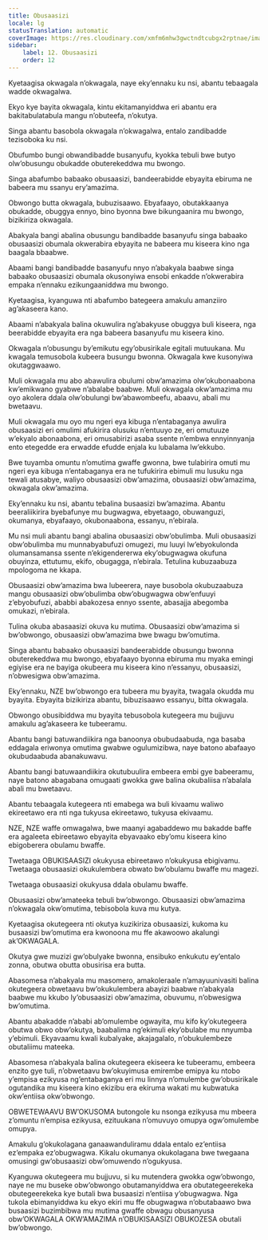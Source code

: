 ```yaml
---
title: Obusaasizi
locale: lg
statusTranslation: automatic
coverImage: https://res.cloudinary.com/xmfm6mhw3gwctndtcubgx2rptnae/image/upload/v1740337243/small_cover_educacion_fundamental_a051170f1c.webp
sidebar:
    label: 12. Obusaasizi
    order: 12
---
```

Kyetaagisa okwagala n’okwagala, naye eky’ennaku ku nsi, abantu tebaagala wadde okwagalwa.

Ekyo kye bayita okwagala, kintu ekitamanyiddwa eri abantu era bakitabulatabula mangu n’obuteefa, n’okutya.

Singa abantu basobola okwagala n’okwagalwa, entalo zandibadde tezisoboka ku nsi.

Obufumbo bungi obwandibadde busanyufu, kyokka tebuli bwe butyo olw’obusungu obukadde obuterekeddwa mu bwongo.

Singa abafumbo babaako obusaasizi, bandeerabidde ebyayita ebiruma ne babeera mu ssanyu ery’amazima.

Obwongo butta okwagala, bubuzisaawo. Ebyafaayo, obutakkaanya obukadde, obuggya ennyo, bino byonna bwe bikungaanira mu bwongo, bizikiriza okwagala.

Abakyala bangi abalina obusungu bandibadde basanyufu singa babaako obusaasizi obumala okwerabira ebyayita ne babeera mu kiseera kino nga baagala bbaabwe.

Abaami bangi bandibadde basanyufu nnyo n’abakyala baabwe singa babaako obusaasizi obumala okusonyiwa ensobi enkadde n’okwerabira empaka n’ennaku ezikungaaniddwa mu bwongo.

Kyetaagisa, kyanguwa nti abafumbo bategeera amakulu amanziiro ag’akaseera kano.

Abaami n’abakyala balina okuwulira ng’abakyuse obuggya buli kiseera, nga beerabidde ebyayita era nga babeera basanyufu mu kiseera kino.

Okwagala n’obusungu by’emikutu egy’obusirikale egitali mutuukana. Mu kwagala temusobola kubeera busungu bwonna. Okwagala kwe kusonyiwa okutaggwaawo.

Muli okwagala mu abo abawulira obulumi obw’amazima olw’okubonaabona kw’emikwano gyabwe n’abalabe baabwe. Muli okwagala okw’amazima mu oyo akolera ddala olw’obulungi bw’abawombeefu, abaavu, abali mu bwetaavu.

Muli okwagala mu oyo mu ngeri eya kibuga n’entabaganya awulira obusaasizi eri omulimi afukirira olusuku n’entuuyo ze, eri omutuuze w’ekyalo abonaabona, eri omusabirizi asaba ssente n’embwa ennyinnyanja ento etegedde era erwadde efudde enjala ku lubalama lw’ekkubo.

Bwe tuyamba omuntu n’omutima gwaffe gwonna, bwe tulabirira omuti mu ngeri eya kibuga n’entabaganya era ne tufukirira ebimuli mu lusuku nga tewali atusabye, waliyo obusaasizi obw’amazima, obusaasizi obw’amazima, okwagala okw’amazima.

Eky’ennaku ku nsi, abantu tebalina busaasizi bw’amazima. Abantu beeraliikirira byebafunye mu bugwagwa, ebyetaago, obuwanguzi, okumanya, ebyafaayo, okubonaabona, essanyu, n’ebirala.

Mu nsi muli abantu bangi abalina obusaasizi obw’obulimba. Muli obusaasizi obw’obulimba mu munnabyabufuzi omugezi, mu luuyi lw’ebyokulonda olumansamansa ssente n’ekigendererwa eky’obugwagwa okufuna obuyinza, ettutumu, ekifo, obugagga, n’ebirala. Tetulina kubuzaabuza mpologoma ne kkapa.

Obusaasizi obw’amazima bwa lubeerera, naye busobola okubuzaabuza mangu obusaasizi obw’obulimba obw’obugwagwa obw’enfuuyi z’ebyobufuzi, ababbi abakozesa ennyo ssente, abasajja abegomba omukazi, n’ebirala.

Tulina okuba abasaasizi okuva ku mutima. Obusaasizi obw’amazima si bw’obwongo, obusaasizi obw’amazima bwe bwagu bw’omutima.

Singa abantu babaako obusaasizi bandeerabidde obusungu bwonna obuterekeddwa mu bwongo, ebyafaayo byonna ebiruma mu myaka emingi egiyise era ne bayiga okubeera mu kiseera kino n’essanyu, obusaasizi, n’obwesigwa obw’amazima.

Eky’ennaku, NZE bw’obwongo era tubeera mu byayita, twagala okudda mu byayita. Ebyayita bizikiriza abantu, bibuzisaawo essanyu, bitta okwagala.

Obwongo obusibiddwa mu byayita tebusobola kutegeera mu bujjuvu amakulu ag’akaseera ke tubeeramu.

Abantu bangi batuwandiikira nga banoonya obubudaabuda, nga basaba eddagala eriwonya omutima gwabwe ogulumizibwa, naye batono abafaayo okubudaabuda abanakuwavu.

Abantu bangi batuwaandiikira okutubuulira embeera embi gye babeeramu, naye batono abagabana omugaati gwokka gwe balina okubaliisa n’abalala abali mu bwetaavu.

Abantu tebaagala kutegeera nti emabega wa buli kivaamu waliwo ekireetawo era nti nga tukyusa ekireetawo, tukyusa ekivaamu.

NZE, NZE waffe omwagalwa, bwe maanyi agabaddewo mu bakadde baffe era agaleeta ebireetawo ebyayita ebyavaako eby’omu kiseera kino ebigoberera obulamu bwaffe.

Twetaaga OBUKISAASIZI okukyusa ebireetawo n’okukyusa ebigivamu. Twetaaga obusaasizi okukulembera obwato bw’obulamu bwaffe mu magezi.

Twetaaga obusaasizi okukyusa ddala obulamu bwaffe.

Obusaasizi obw’amateeka tebuli bw’obwongo. Obusaasizi obw’amazima n’okwagala okw’omutima, tebisobola kuva mu kutya.

Kyetaagisa okutegeera nti okutya kuzikiriza obusaasizi, kukoma ku busaasizi bw’omutima era kwonoona mu ffe akawoowo akalungi ak’OKWAGALA.

Okutya gwe muzizi gw’obulyake bwonna, ensibuko enkukutu ey’entalo zonna, obutwa obutta obusirisa era butta.

Abasomesa n’abakyala mu masomero, amakoleraale n’amayuunivasiti balina okutegeera obwetaavu bw’okukulembera abayizi baabwe n’abakyala baabwe mu kkubo ly’obusaasizi obw’amazima, obuvumu, n’obwesigwa bw’omutima.

Abantu abakadde n’ababi ab’omulembe ogwayita, mu kifo ky’okutegeera obutwa obwo obw’okutya, baabalima ng’ekimuli eky’obulabe mu nnyumba y’ebimuli. Ekyavaamu kwali kubalyake, akajagalalo, n’obukulembeze obutaliimu mateeka.

Abasomesa n’abakyala balina okutegeera ekiseera ke tubeeramu, embeera enzito gye tuli, n’obwetaavu bw’okuyimusa emirembe emipya ku ntobo y’empisa ezikyusa ng’entabaganya eri mu linnya n’omulembe gw’obusirikale ogutandika mu kiseera kino ekizibu era ekiruma wakati mu kubwatuka okw’entiisa okw’obwongo.

OBWETEWAAVU BW’OKUSOMA butongole ku nsonga ezikyusa mu mbeera z’omuntu n’empisa ezikyusa, ezituukana n’omuvuyo omupya ogw’omulembe omupya.

Amakulu g’okukolagana ganaawanduliramu ddala entalo ez’entiisa ez’empaka ez’obugwagwa. Kikalu okumanya okukolagana bwe twegaana omusingi gw’obusaasizi obw’omuwendo n’ogukyusa.

Kyanguwa okutegeera mu bujjuvu, si ku mutendera gwokka ogw’obwongo, naye ne mu buseke obw’obwongo obutamanyiddwa era obutategeerekeka obutegeerekeka kye butali bwa busaasizi n’entiisa y’obugwagwa. Nga tukola ebimanyiddwa ku ekyo ekiri mu ffe obugwagwa n’obutabaawo bwa busaasizi buzimbibwa mu mutima gwaffe obwagu obusanyusa obw’OKWAGALA OKW’AMAZIMA n’OBUKISAASIZI OBUKOZESA obutali bw’obwongo.

